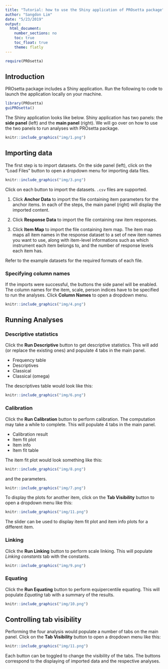 ```yaml
---
title: "Tutorial: how to use the Shiny application of PROsetta package"
author: "Sangdon Lim"
date: "5/23/2019"
output:  
  html_document: 
    number_sections: no
    toc: true
    toc_float: true
    theme: flatly
---
```


```r
require(PROsetta)
```

## Introduction

PROsetta package includes a Shiny application. Run the following to code to launch the application locally on your machine.

```r
library(PROsetta)
guiPROsetta()
```

The Shiny application looks like below. Shiny application has two panels: the **side panel** (left) and the **main panel** (right).
We will go over on how to use the two panels to run analyses with PROsetta package.

```r
knitr::include_graphics("img/1.png")
```

## Importing data

The first step is to import datasets. On the side panel (left), click on the "Load Files" button to open a dropdown menu for importing data files.

```r
knitr::include_graphics("img/3.png")
```

Click on each button to import the datasets. `.csv` files are supported.

1. Click **Anchor Data** to import the file containing item parameters for the anchor items. In each of the steps, the main panel (right) will display the imported content.

2. Click **Response Data** to import the file containing raw item responses.

3. Click **Item Map** to import the file containing item map. The item map maps all item names in the response dataset to a set of new item names you want to use, along with item-level informations such as which instrument each item belongs to, and the number of response levels each item has.

Refer to the example datasets for the required formats of each file.

### Specifying column names

If the imports were successful, the buttons the side panel will be enabled. The column names for the item, scale, person indices have to be specified to run the analyses.
Click **Column Names** to open a dropdown menu.

```r
knitr::include_graphics("img/4.png")
```

## Running Analyses

### Descriptive statistics

Click the **Run Descriptive** button to get descriptive statistics. This will add (or replace the existing ones) and populate 4 tabs in the main panel.

* Frequency table
* Descriptives
* Classical
* Classical (omega)

The descriptives table would look like this:
```r
knitr::include_graphics("img/6.png")
```

### Calibration

Click the **Run Calibration** button to perform calibration. The computation may take a while to complete. This will populate 4 tabs in the main panel.

* Calibration result
* Item fit plot
* Item info
* Item fit table

The item fit plot would look something like this:

```r
knitr::include_graphics("img/8.png")
```

and the parameters.

```r
knitr::include_graphics("img/7.png")
```

To display the plots for another item, click on the **Tab Visibility** button to open a dropdown menu like this:

```r
knitr::include_graphics("img/11.png")
```

The slider can be used to display item fit plot and item info plots for a different item.

### Linking

Click the **Run Linking** button to perform scale linking. This will populate *Linking constants* tab with the constants.

```r
knitr::include_graphics("img/9.png")
```

### Equating

Click the **Run Equating** button to perform equipercentile equating. This will populate *Equating* tab with a summary of the results.

```r
knitr::include_graphics("img/10.png")
```

## Controlling tab visibility

Performing the four analysis would populate a number of tabs on the main panel. Click on the **Tab Visibility** button to open a dropdown menu like this:

```r
knitr::include_graphics("img/11.png")
```

Each button can be toggled to change the visibility of the tabs. The buttons correspond to the displaying of imported data and the respective analyses.

